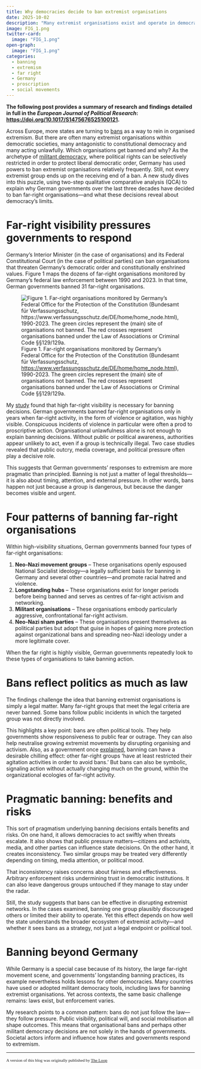 ```yaml
---
title: Why democracies decide to ban extremist organisations
date: 2025-10-02
description: "Many extremist organisations exist and operate in democratic societies. Some get banned by democratic authorities; others don’t. Why? Using data on far-right organisations from Germany, I explain why governments ban only some of the organisations working to undermine Germany’s constitutional democracy."
image: FIG_1.png
twitter-card:
  image: "FIG_1.png"
open-graph:
  image: "FIG_1.png"
categories:
  - banning
  - extremism 
  - far right
  - Germany 
  - proscription
  - social movements
---
```


__The following post provides a summary of research and findings detailed in full in the *European Journal of Political Research*: <https://doi.org/10.1017/S1475676525100121>.__

Across Europe, more states are turning to [bans](https://www.tandfonline.com/doi/abs/10.1080/09546553.2023.2240446) as a way to rein in organised extremism. But there are often many extremist organisations within democratic societies, many antagonistic to constitutional democracy and many acting unlawfully. Which organisations get banned and why? As the archetype of [militant democracy](https://www.jstor.org/stable/1948164), where political rights can be selectively restricted in order to protect liberal democratic order, Germany has used powers to ban extremist organisations relatively frequently. Still, not every extremist group ends up on the receiving end of a ban. A new study dives into this puzzle, using two-step qualitative comparative analysis (QCA) to explain why German governments over the last three decades have decided to ban far-right organisations—and what these decisions reveal about democracy's limits.

# Far-right visibility pressures governments to respond

Germany’s Interior Minister (in the case of organisations) and its Federal Constitutional Court (in the case of political parties) can ban organisations that threaten Germany’s democratic order and constitutionally enshrined values. Figure 1 maps the dozens of far-right organisations monitored by Germany’s federal law enforcement between 1990 and 2023. In that time, German governments banned 31 far-right organisations.

![Figure 1. Far-right organisations monitored by Germany’s Federal Office for the Protection of the Constitution (Bundesamt für Verfassungsschutz, <https://www.verfassungsschutz.de/DE/home/home_node.html>), 1990-2023. The green circles represent the (main) site of organisations not banned. The red crosses represent organisations banned under the Law of Associations or Criminal Code §§129/129a.](FIG_1.png)

My [study](https://doi.org/10.1017/S1475676525100121) found that high far-right visibility is necessary for banning decisions. German governments banned far-right organisations only in years when far-right activity, in the form of violence or agitation, was highly visible. Conspicuous incidents of violence in particular were often a prod to proscriptive action. Organisational unlawfulness alone is not enough to explain banning decisions. Without public or political awareness, authorities appear unlikely to act, even if a group is technically illegal. Two case studies revealed that public outcry, media coverage, and political pressure often play a decisive role.

This suggests that German governments’ responses to extremism are more pragmatic than principled. Banning is not just a matter of legal thresholds—it is also about timing, attention, and external pressure. In other words, bans happen not just because a group is dangerous, but because the danger becomes visible and urgent.

# Four patterns of banning far-right organisations 

Within high-visibility situations, German governments banned four types of far-right organisations: 

1. **Neo-Nazi movement groups** – These organisations openly espoused National Socialist ideology—a legally sufficient basis for banning in Germany and several other countries—and promote racial hatred and violence.
2. **Longstanding hubs** – These organisations exist for longer periods before being banned and serves as centres of far-right activism and networking.
3. **Militant organisations** – These organisations embody particularly aggressive, confrontational far-right activism.
4. **Neo-Nazi sham parties** – These organisations present themselves as political parties but adopt that guise in hopes of gaining more protection against organizational bans and spreading neo-Nazi ideology under a more legitimate cover.

When the far right is highly visible, German governments repeatedly look to these types of organisations to take banning action. 

# Bans reflect politics as much as law

The findings challenge the idea that banning extremist organisations is simply a legal matter. Many far-right groups that meet the legal criteria are never banned. Some bans follow public incidents in which the targeted group was not directly involved.

This highlights a key point: bans are often political tools. They help governments show responsiveness to public fear or outrage. They can also help neutralise growing extremist movements by disrupting organising and activism. Also, as a government once [explained](https://dserver.bundestag.de/btd/12/070/1207008.pdf), banning can have a desirable chilling effect: other far-right groups ‘have at least restricted their agitation activities in order to avoid bans.’ But bans can also be symbolic, signaling action without actually changing much on the ground, within the organizational ecologies of far-right activity.

# Pragmatic banning: benefits and risks

This sort of pragmatism underlying banning decisions entails benefits and risks. On one hand, it allows democracies to act swiftly when threats escalate. It also shows that public pressure matters—citizens and activists, media, and other parties can influence state decisions. On the other hand, it creates inconsistency. Two similar groups may be treated very differently depending on timing, media attention, or political mood.

That inconsistency raises concerns about fairness and effectiveness. Arbitrary enforcement risks undermining trust in democratic institutions. It can also leave dangerous groups untouched if they manage to stay under the radar.

Still, the study suggests that bans can be effective in disrupting extremist networks. In the cases examined, banning one group plausibly discouraged others or limited their ability to operate. Yet this effect depends on how well the state understands the broader ecosystem of extremist activity—and whether it sees bans as a strategy, not just a legal endpoint or political tool.

# Banning beyond Germany

While Germany is a special case because of its history, the large far-right movement scene, and governments’ longstanding banning practices, its example nevertheless holds lessons for other democracies. Many countries have used or adopted militant democracy tools, including laws for banning extremist organisations. Yet across contexts, the same basic challenge remains: laws exist, but enforcement varies.

My research points to a common pattern: bans do not just follow the law—they follow pressure. Public visibility, political will, and social mobilisation all shape outcomes. This means that organisational bans and perhaps other militant democracy decisions are not solely in the hands of governments. Societal actors inform and influence how states and governments respond to extremism.

******

<span style="font-family:Garamond; font-size:0.8em;">A version of this blog was originally published by <a href="https://theloop.ecpr.eu/">The Loop</a></span> 
<!-- <a href="https://www.eurozine.com/tiktok-populism/">https://www.eurozine.com/tiktok-populism/</a></span> -->
